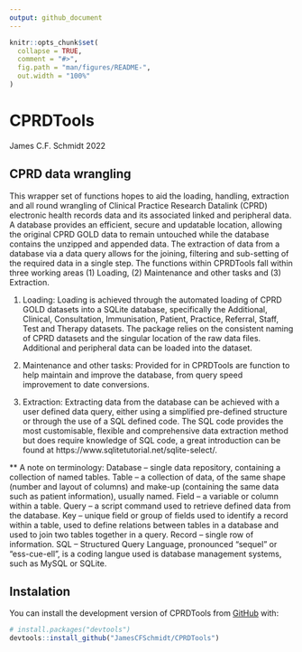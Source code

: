 ```yaml
---
output: github_document
---
```


<!-- README.md is generated from README.Rmd. Please edit that file -->

```r
knitr::opts_chunk$set(
  collapse = TRUE,
  comment = "#>",
  fig.path = "man/figures/README-",
  out.width = "100%"
)
```

# CPRDTools

<!-- badges: start -->
<!-- badges: end -->
James C.F. Schmidt 2022

## CPRD data wrangling 

This wrapper set of functions hopes to aid the loading, handling, extraction and all round wrangling of Clinical Practice Research Datalink (CPRD) electronic health records data and its associated linked and peripheral data. A database provides an efficient, secure and updatable location, allowing the original CPRD GOLD data to remain untouched while the database contains the unzipped and appended data. The extraction of data from a database via a data query allows for the joining, filtering and sub-setting of the required data in a single step. The functions within CPRDTools fall within three working areas (1) Loading, (2) Maintenance and other tasks and (3) Extraction. 

(1) Loading:
Loading is achieved through the automated loading of CPRD GOLD datasets into a SQLite database, specifically the Additional, Clinical, Consultation, Immunisation, Patient, Practice, Referral, Staff, Test and Therapy datasets. The package relies on the consistent naming of CPRD datasets and the singular location of the raw data files. Additional and peripheral data can be loaded into the dataset.

(2) Maintenance and other tasks:
Provided for in CPRDTools are function to help maintain and improve the database, from query speed improvement to date conversions. 

(3) Extraction: 
Extracting data from the database can be achieved with a user defined data query, either using a simplified pre-defined structure or through the use of a SQL defined code. The SQL code provides the most customisable, flexible and comprehensive data extraction method but does require knowledge of SQL code, a great introduction can be found at https://www.sqlitetutorial.net/sqlite-select/.

** A note on terminology:
Database – single data repository, containing a collection of named tables.
Table – a collection of data, of the same shape (number and layout of columns) and make-up (containing the same data such as patient information), usually named.
Field – a variable or column within a table.
Query – a script command used to retrieve defined data from the database.
Key – unique field or group of fields used to identify a record within a table, used to define relations between tables in a database and used to join two tables together in a query.
Record – single row of information.
SQL – Structured Query Language, pronounced “sequel” or "ess-cue-ell", is a coding langue used is database management systems, such as MySQL or SQLite.

## Instalation

You can install the development version of CPRDTools from [GitHub](https://github.com/) with:

``` r
# install.packages("devtools")
devtools::install_github("JamesCFSchmidt/CPRDTools")
```
